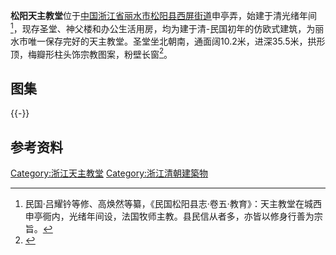 {{文物保护单位
| 级别 = 市级
| 省名 = 浙江省
| 市/县名 = 松阳县
| 名称 =  天主教堂 
| 图片 = 
| 编号 = 不详
| 分类 = 近现代重要史迹及代表性建筑
| 时代 = 清-民国初
| 所在 = 西屏街道申亭弄
| 登录 = 不详，2011年5月重新核定公布
}} 
'''松阳天主教堂'''位于[[中国|中国]][[浙江省|浙江省]][[丽水市|丽水市]][[松阳县|松阳县]][[西屏街道|西屏街道]]申亭弄，始建于清光绪年间<ref>民国·吕耀钤等修、高焕然等纂，《民国松阳县志·卷五·教育》：天主教堂在城西申亭衕内，光绪年间设，法国牧师主教。县民信从者多，亦皆以修身行善为宗旨。</ref>，现存圣堂、神父楼和办公生活用房，均为建于清-民国初年的仿欧式建筑，为丽水市唯一保存完好的天主教堂。圣堂坐北朝南，通面阔10.2米，进深35.5米，拱形顶，梅瓣形柱头饰宗教图案，粉壁长窗<ref>{{cite web|url=http://www.songyang.gov.cn/zwgk_42546/xxgk/00266401_1/02/0203/201109/t20110927_1637772.html|title=《关于重新核定公布县级文物保护单位、县级历史文化名村（镇）、县级历史文化村和文保点的通知》|accessdate=2017-01-06|work=|publisher=松阳县政府|archive-url=https://web.archive.org/web/20170106103454/http://www.songyang.gov.cn/zwgk_42546/xxgk/00266401_1/02/0203/201109/t20110927_1637772.html|archive-date=2017-01-06|dead-url=yes}}</ref>。
==图集==
{{multiple image
| align  = left
| width = 240
| image1 = Songyang Catholic Church 01 2016-12.jpg 
| caption1 = 圣堂，西南侧
| image2 = Songyang Catholic Church 02 2016-12.jpg 
| caption2 = 圣堂，仰视
| image3 = Songyang Catholic Church 04 2016-12.jpg  
| caption3 = 圣堂，内景
}}
{{-}}
==参考资料==
{{reflist|2}}
{{DEFAULTSORT:S松}}
{{Commons category|Songyang Catholic Church}}
[[Category:浙江天主教堂|Category:浙江天主教堂]]
[[Category:浙江清朝建築物|Category:浙江清朝建築物]]